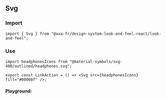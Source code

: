 
<Meta of={ActionStories} />

## Svg

### Import

```tsx title="test.js"
import { Svg } from "@axa-fr/design-system-look-and-feel-react/look-and-feel";
```

### Use

<Canvas of={ActionStories.Headphones} />

```tsx title="test.js"
import headphonesIcons from "@material-symbols/svg-400/outlined/headphones.svg";

export const LinkAction = () => <Svg src={headphonesIcons} fill="#00008f" />;
```

#### Playground:

<Canvas of={ActionStories.Default} />

<Controls of={ActionStories.Default} />
